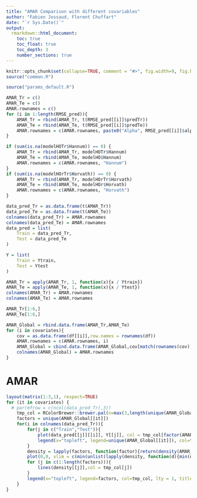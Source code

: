 ```yaml
---
title: "AMAR Comparison with different covariables"
author: "Fabien Jossaud, Florent Chuffart"
date: "`r Sys.Date()`"
output: 
  rmarkdown::html_document:
    toc: true
    toc_float: true
    toc_depth: 3
    number_sections: true
---
```



```r
knitr::opts_chunk$set(collapse=TRUE, comment = "#>", fig.width=9, fig.height=6, eval=TRUE, echo=TRUE, results="verbatim")
source("common.R")
```

```r
source("params_default.R")
```

```r
AMAR_Tr = c()
AMAR_Te = c()
AMAR.rownames = c()
for (i in 1:length(RMSE_pred)){
	AMAR_Tr = rbind(AMAR_Tr, t(RMSE_pred[[i]]$predTr))
	AMAR_Te = rbind(AMAR_Te, t(RMSE_pred[[i]]$predTe))
	AMAR.rownames = c(AMAR.rownames, paste0("Alpha", RMSE_pred[[i]]$alpha))
}

if (sum(is.na(modelHOTr$Hannum)) == 0) { 
	AMAR_Tr = rbind(AMAR_Tr, modelHOTr$Hannum)
	AMAR_Te = rbind(AMAR_Te, modelHO$Hannum)
	AMAR.rownames = c(AMAR.rownames, "Hannum")
}
if (sum(is.na(modelHOrTr$Horvath)) == 0) { 
	AMAR_Tr = rbind(AMAR_Tr, modelHOrTr$Horvath)
	AMAR_Te = rbind(AMAR_Te, modelHOr$Horvath)
	AMAR.rownames = c(AMAR.rownames, "Horvath")
}

data_pred_Tr = as.data.frame(t(AMAR_Tr))
data_pred_Te = as.data.frame(t(AMAR_Te))
colnames(data_pred_Tr) = AMAR.rownames
colnames(data_pred_Te) = AMAR.rownames
data_pred = list( 
	Train = data_pred_Tr,
	Test = data_pred_Te
)

Y = list(
	Train = Ytrain,
	Test = Ytest
)

AMAR_Tr = apply(AMAR_Tr, 1, function(x){x / Ytrain}) 
AMAR_Te = apply(AMAR_Te, 1, function(x){x / Ytest})
colnames(AMAR_Tr) = AMAR.rownames
colnames(AMAR_Te) = AMAR.rownames

AMAR_Tr[1:6,]
AMAR_Te[1:6,]

AMAR_Global = rbind.data.frame(AMAR_Tr,AMAR_Te)
for (i in covariates){
	cov = as.data.frame(df[[i]],row.names = rownames(df))
	AMAR.rownames = c(AMAR.rownames, i)
	AMAR_Global = cbind.data.frame(AMAR_Global,cov[match(rownames(cov),rownames(AMAR_Global)),])
	colnames(AMAR_Global) = AMAR.rownames
}
```

# AMAR
```r
layout(matrix(1:3,1), respect=TRUE)
for (it in covariates) {
  # par(mfrow = c(ncol(data_pred_Tr),3))
	tmp_col = RColorBrewer::brewer.pal(n=max(3,length(unique(AMAR_Global[[it]]))), name = "Set1") # Set colors
	factors = unique(AMAR_Global[[it]])
	for(i in colnames(data_pred_Tr)){
		for(j in c("Train","Test")){
			plot(data_pred[[j]][[i]], Y[[j]], col = tmp_col[factor(AMAR_Global[[it]])], xlab="Methylomic Age", ylab="Chronological Age", main = paste0(j, " for ",i))
			legend(x="topleft", legend=unique(AMAR_Global[[it]]), col=tmp_col, pch = 1, title="factor")
		}
		density = lapply(factors, function(factor){return(density(AMAR_Global[AMAR_Global[[it]] == factor, i]))})
		plot(0,0, xlim = c(min(unlist(lapply(density, function(d){min(d$x)}))),max(unlist(lapply(density, function(d){max(d$x)})))), ylim = c(min(unlist(lapply(density, function(d){min(d$y)}))),max(unlist(lapply(density, function(d){max(d$y)})))), main = paste0("density for ",i))
		for (j in c(1:length(factors))){
			lines(density[[j]],col = tmp_col[j])
		}
		legend(x="topleft", legend=factors, col=tmp_col, lty = 1, title="factor")
	}
}



```
 

